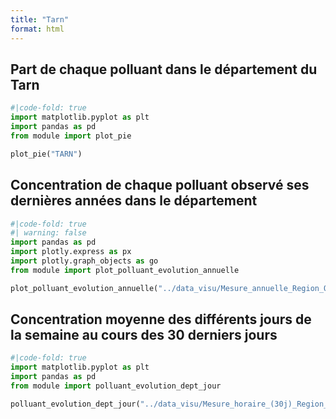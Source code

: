 ```yaml
---
title: "Tarn"
format: html
---
```


## Part de chaque polluant dans le département du Tarn
```python
#|code-fold: true
import matplotlib.pyplot as plt
import pandas as pd
from module import plot_pie

plot_pie("TARN")
```

## Concentration de chaque polluant observé ses dernières années dans le département

```python
#|code-fold: true
#| warning: false
import pandas as pd
import plotly.express as px
import plotly.graph_objects as go
from module import plot_polluant_evolution_annuelle

plot_polluant_evolution_annuelle("../data_visu/Mesure_annuelle_Region_Occitanie_Polluants_Principaux.csv","TARN",['NO2', 'PM10', 'O3', 'NO'])
```

## Concentration moyenne des différents jours de la semaine au cours des 30 derniers jours

```python
#|code-fold: true
import matplotlib.pyplot as plt
import pandas as pd
from module import polluant_evolution_dept_jour

polluant_evolution_dept_jour("../data_visu/Mesure_horaire_(30j)_Region_Occitanie_Polluants_Reglementaires.csv",['NO2', 'PM10', 'O3', 'NO'],"TARN")
```

